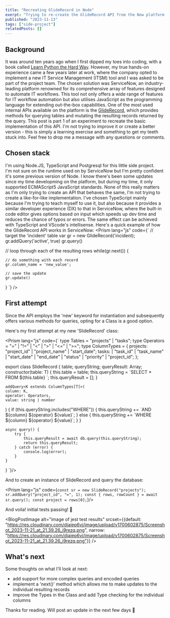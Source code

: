 ```yaml
---
title: "Recreating GlideRecord in Node"
exerpt: "Trying to re-create the GlideRecord API from the Now platform using Node.JS and TypeScript."
published: "2023-11-13"
tags: ["side-project"]
relatedPosts: []
---
```



## Background

It was around ten years ago when I first dipped my toes into coding, with a book called [Learn Python the Hard Way](https://learncodethehardway.org/). However, my true hands-on experience came a few years later at work, where the company opted to implement a new IT Service Management (ITSM) tool and I was asked to be part of the project team. 
The chosen solution was ServiceNow, an industry-leading platform renowned for its comprehensive array of features designed to automate IT workflows. This tool not only offers a wide range of features for IT workflow automation but also utilises JavaScript as the programming language for extending out-the-box capabilities.
One of the most used internal APIs available on the platform is the [GlideRecord](https://developer.servicenow.com/dev.do#!/reference/api/vancouver/server_legacy/c_GlideRecordAPI), which provides methods for querying tables and mutating the resulting records returned by the query.
This post is part 1 of an experiment to recreate the basic implementation of this API. I'm not trying to improve it or create a better version - this is simply a learning exercise and something to get my teeth stuck into. Feel free to drop me a message with any questions or comments.

## Chosen stack

I'm using Node.JS, TypeScript and Postgresql for this little side project.<br/>
I'm not sure on the runtime used on by ServiceNow but I'm pretty confident it's some previous version of Node. I know there's been some updates since my time developming on the platform, but during my time, it only supported ECMAScript5 JavaScript standards. 
None of this really matters as I'm only trying to create an API that behaves the same, I'm not trying to create a like-for-like implementation.
I've chosen TypeScript mainly because I'm trying to teach myself to use it, but also because it provides a similar developer experience (DX) to that in ServiceNow, where the built-in code editor gives options based on input which speeds up dev time and reduces the chance of typos or errors. The same effect can be achieved with TypeScript and VScode's intellisense. 
Here's a quick example of how the GlideRecord API works in ServiceNow:
<Prism lang="js" code={`
// target the 'incident' table
var gr = new GlideRecord('incident);
gr.addQuery('active', true)
gr.query()

// loop through each of the resulting rows
while(gr.next()) {

    // do something with each record
    gr.column_name = 'new_value';

    // save the update
    gr.update()
}
`} />

## First attempt

Since the API employs the 'new' keyword for instantiation and subsequently offers various methods for queries, opting for a Class is a good option.

Here's my first attempt at my new 'SlideRecord' class:

<Prism lang="js" code={`
type Tables = "projects" | "tasks";
type Operators = "=" | "!=" | "<" | ">" | "<=" | ">=";
type ColumnTypes = {
    projects: "project_id" | "project_name" | "start_date";
    tasks:
        | "task_id"
        | "task_name"
        | "start_date"
        | "end_date"
        | "status"
        | "priority"
        | "project_id";
};

export class SlideRecord<T extends Tables> {
    table;
    queryString;
    queryResult: Array<any>;
    constructor(table: T) {
        this.table = table;
        this.queryString = \`SELECT * FROM \${this.table} \`;
        this.queryResult = [];
    }

    addQuery<K extends ColumnTypes[T]>(
    column: K,
    operator: Operators,
    value: string | number
) {
    if (this.queryString.includes("WHERE")) {
        this.queryString += \`AND \${column} \${operator} \${value}\`;
    } else {
        this.queryString += \`WHERE \${column} \${operator} \${value}\`;
    }
}

    async query() {
        try {
            this.queryResult = await db.query(this.queryString);
            return this.queryResult;
        } catch (error) {
            console.log(error);
        }
    }
}
`}/>

And to create an instance of SlideRecord and query the database:

<Prism lang="js" code={`
const sr = new SlideRecord("projects");
sr.addQuery("project_id", "=", 1);
const { rows, rowCount } = await sr.query();
const project = rows[0];
`}/>

And voila! initial tests passing! 🥳

<BlogPostImage alt="image of jest test results" srcset={{default: "https://res.cloudinary.com/djaiep6vj/image/upload/v1700602875/Screenshot_2023-11-21_at_21.39.26_i9rezq.png", narrow: "https://res.cloudinary.com/djaiep6vj/image/upload/v1700602875/Screenshot_2023-11-21_at_21.39.26_i9rezq.png"}} />

## What's next

Some thoughts on what I'll look at next:

- add support for more complex queries and encoded queries
- implement a 'next()' method which allows me to make updates to the individual resulting records
- improve the Types in the Class and add Type checking for the individual columns


Thanks for reading. Will post an update in the next few days 👻